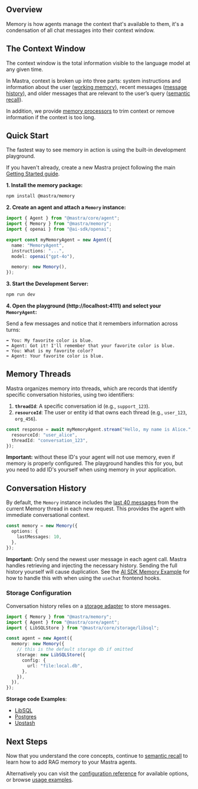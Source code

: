 ## Overview

Memory is how agents manage the context that's available to them, it's a condensation of all chat messages into their context window.

## The Context Window

The context window is the total information visible to the language model at any given time.

In Mastra, context is broken up into three parts: system instructions and information about the user ([working memory](./working-memory.mdx)), recent messages ([message history](#conversation-history)), and older messages that are relevant to the user’s query ([semantic recall](./semantic-recall.mdx)).

In addition, we provide [memory processors](./memory-processors.mdx) to trim context or remove information if the context is too long.

## Quick Start

The fastest way to see memory in action is using the built-in development playground.

If you haven't already, create a new Mastra project following the main [Getting Started guide](/docs/getting-started/installation).

**1. Install the memory package:**

```bash npm2yarn copy
npm install @mastra/memory
```

**2. Create an agent and attach a `Memory` instance:**

```typescript filename="src/mastra/agents/index.ts" {10}
import { Agent } from "@mastra/core/agent";
import { Memory } from "@mastra/memory";
import { openai } from "@ai-sdk/openai";

export const myMemoryAgent = new Agent({
  name: "MemoryAgent",
  instructions: "...",
  model: openai("gpt-4o"),

  memory: new Memory(),
});
```

**3. Start the Development Server:**

```bash npm2yarn copy
npm run dev
```

**4. Open the playground (http://localhost:4111) and select your `MemoryAgent`:**

Send a few messages and notice that it remembers information across turns:

```
➡️ You: My favorite color is blue.
⬅️ Agent: Got it! I'll remember that your favorite color is blue.
➡️ You: What is my favorite color?
⬅️ Agent: Your favorite color is blue.
```

## Memory Threads

Mastra organizes memory into threads, which are records that identify specific conversation histories, using two identifiers:

1.  **`threadId`**: A specific conversation id (e.g., `support_123`).
2.  **`resourceId`**: The user or entity id that owns each thread (e.g., `user_123`, `org_456`).

```typescript {2,3}
const response = await myMemoryAgent.stream("Hello, my name is Alice.", {
  resourceId: "user_alice",
  threadId: "conversation_123",
});
```

**Important:** without these ID's your agent will not use memory, even if memory is properly configured. The playground handles this for you, but you need to add ID's yourself when using memory in your application.

## Conversation History

By default, the `Memory` instance includes the [last 40 messages](../../reference/memory/Memory.mdx) from the current Memory thread in each new request. This provides the agent with immediate conversational context.

```ts {3}
const memory = new Memory({
  options: {
    lastMessages: 10,
  },
});
```

**Important:** Only send the newest user message in each agent call. Mastra handles retrieving and injecting the necessary history. Sending the full history yourself will cause duplication. See the [AI SDK Memory Example](../../examples/memory/use-chat.mdx) for how to handle this with when using the `useChat` frontend hooks.

### Storage Configuration

Conversation history relies on a [storage adapter](/docs/reference/memory/Memory#parameters) to store messages.

```ts {7-12}
import { Memory } from "@mastra/memory";
import { Agent } from "@mastra/core/agent";
import { LibSQLStore } from "@mastra/core/storage/libsql";

const agent = new Agent({
  memory: new Memory({
    // this is the default storage db if omitted
    storage: new LibSQLStore({
      config: {
        url: "file:local.db",
      },
    }),
  }),
});
```

**Storage code Examples**:

- [LibSQL](/examples/memory/memory-with-libsql)
- [Postgres](/examples/memory/memory-with-pg)
- [Upstash](/examples/memory/memory-with-upstash)

## Next Steps

Now that you understand the core concepts, continue to [semantic recall](./semantic-recall.mdx) to learn how to add RAG memory to your Mastra agents.

Alternatively you can visit the [configuration reference](../../reference/memory/Memory.mdx) for available options, or browse [usage examples](../../examples/memory/use-chat.mdx).
